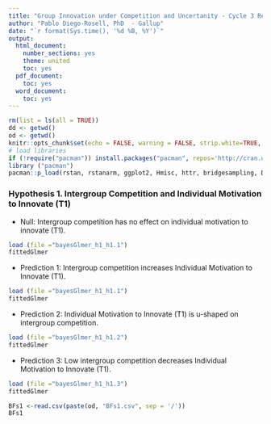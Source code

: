 ---
title: "Group Innovation under Competition and Uncertanity - Cycle 3 Results"
author: "Pablo Diego-Rosell, PhD  - Gallup"
date: "`r format(Sys.time(), '%d %B, %Y')`"
output:
  html_document:
    number_sections: yes
    theme: united
    toc: yes
  pdf_document:
    toc: yes
  word_document:
    toc: yes
---

```{r setup, include=FALSE}
rm(list = ls(all = TRUE))
dd <- getwd()
od <- getwd()
knitr::opts_chunk$set(echo = FALSE, warning = FALSE, strip.white=TRUE, tidy=TRUE)
# load libraries
if (!require("pacman")) install.packages("pacman", repos='http://cran.us.r-project.org')
library ("pacman")
pacman::p_load(rstan, rstanarm, ggplot2, Hmisc, httr, bridgesampling, DT, dplyr, bayesplot, knitr, lme4, RCurl, formatR, caret, pROC, formatR, foreach, doParallel, forcats, tidyr, car)
```
### Hypothesis 1. Intergroup Competition and Individual Motivation to Innovate (T1)

- Null: Intergroup competition has no effect on individual motivation to innovate (T1).

```{r h1null}
load (file ="bayesGlmer_h1_h1.1")
fittedGlmer
```
- Prediction 1: Intergroup competition increases Individual Motivation to Innovate (T1).

```{r }
load (file ="bayesGlmer_h1_h1.1")
fittedGlmer
```
- Prediction 2: Individual Motivation to Innovate (T1) is u-shaped on intergroup competition.
```{r }
load (file ="bayesGlmer_h1_h1.2")
fittedGlmer
```
- Prediction 3: Low intergroup competition decreases Individual Motivation to Innovate (T1).

```{r }
load (file ="bayesGlmer_h1_h1.3")
fittedGlmer
```

```{r h1BFs}
BFs1 <-read.csv(paste(od, "BFs1.csv", sep = '/'))                      
BFs1
```
